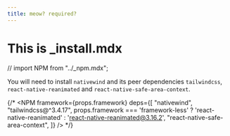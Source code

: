 ```yaml
---
title: meow? required?
---
```

# This is _install.mdx

// import NPM from "../_npm.mdx";

You will need to install `nativewind` and its peer dependencies `tailwindcss`, `react-native-reanimated` and `react-native-safe-area-context`.

{/* <NPM
  framework={props.framework}
  deps={[
    "nativewind",
    "tailwindcss@^3.4.17",
    props.framework === 'framework-less' ? 'react-native-reanimated' : 'react-native-reanimated@3.16.2',
    "react-native-safe-area-context",
  ]}
/> */}